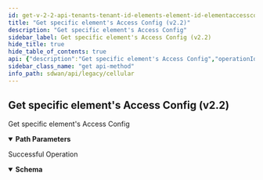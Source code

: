 ```yaml
---
id: get-v-2-2-api-tenants-tenant-id-elements-element-id-elementaccessconfigs-element-access-id
title: "Get specific element's Access Config (v2.2)"
description: "Get specific element's Access Config"
sidebar_label: Get specific element's Access Config (v2.2)
hide_title: true
hide_table_of_contents: true
api: {"description":"Get specific element's Access Config","operationId":"get-v2.2-api-tenants-tenant_id-elements-element_id-elementaccessconfigs-element_access_id","parameters":[{"description":"Tenant Id","in":"path","name":"tenant_id","required":true,"schema":{"description":"Tenant Id","type":"string"}},{"description":"element Id","in":"path","name":"element_id","required":true,"schema":{"description":"Element Id","type":"string"}},{"description":"Element Access config Id","in":"path","name":"element_access_id","required":true,"schema":{"description":"Element Access Id","type":"string"}}],"responses":{"200":{"content":{"application/json":{"schema":{"properties":{"account_disable_interval":{"description":"Account Disable Interval: Range(max = 60L, error = ELEMENT_ACCESS_CONFIG_INVALID_ACCOUNT_DISABLE_INTERVAL: Invalid account disable interval value, it should be in range 5-60., min = 5L) ","format":"int32","type":"integer"},"id":{"description":"Id","type":"string"},"inactive_interval":{"description":"Inactive Interval: Range(max = 60L, error = ELEMENT_ACCESS_CONFIG_INVALID_INACTIVE_INTERVAL: Invalid inactive interval value, it should be in range 15-60., min = 15L) ","format":"int32","type":"integer"},"otpkey_version":{"description":"Otpkey Version","format":"int32","type":"integer"},"retry_login_count":{"description":"Retry Login Count: Range(max = 20L, error = ELEMENT_ACCESS_CONFIG_INVALID_RETRY_LOGIN_COUNT: Invalid retry login count value, it should be in range 5-20., min = 5L) ","format":"int32","type":"integer"},"ssh_enabled":{"description":"Ssh Enabled","type":"boolean"},"ssh_outbound_enabled":{"description":"Ssh Outbound Enabled","type":"boolean"}}}}},"description":"Successful Operation"}},"tags":["Cellular"],"method":"get","path":"/v2.2/api/tenants/{tenant_id}/elements/{element_id}/elementaccessconfigs/{element_access_id}","info":{"contact":{},"description":"List of APIs used to manage the cellular device, services, APN profiles, and modules.","title":"Cellular","version":"Latest"},"postman":{"name":"Get specific element's Access Config (v2.2)","description":{"content":"Get specific element's Access Config","type":"text/plain"},"url":{"path":["v2.2","api","tenants",":tenant_id","elements",":element_id","elementaccessconfigs",":element_access_id"],"host":["{{baseUrl}}"],"query":[],"variable":[{"disabled":false,"description":{"content":"(Required) Tenant Id","type":"text/plain"},"type":"any","value":"","key":"tenant_id"},{"disabled":false,"description":{"content":"(Required) element Id","type":"text/plain"},"type":"any","value":"","key":"element_id"},{"disabled":false,"description":{"content":"(Required) Element Access config Id","type":"text/plain"},"type":"any","value":"","key":"element_access_id"}]},"header":[{"key":"Accept","value":"application/json"}],"method":"GET"}}
sidebar_class_name: "get api-method"
info_path: sdwan/api/legacy/cellular
---
```



## Get specific element&#39;s Access Config (v2.2)



Get specific element&#39;s Access Config

<details style={{"marginBottom":"1rem"}} data-collapsed={false} open={true}><summary style={{}}><strong>Path Parameters</strong></summary><div><ul><ParamsItem className={"paramsItem"} param={{"description":"Tenant Id","in":"path","name":"tenant_id","required":true,"schema":{"description":"Tenant Id","type":"string"}}}></ParamsItem><ParamsItem className={"paramsItem"} param={{"description":"element Id","in":"path","name":"element_id","required":true,"schema":{"description":"Element Id","type":"string"}}}></ParamsItem><ParamsItem className={"paramsItem"} param={{"description":"Element Access config Id","in":"path","name":"element_access_id","required":true,"schema":{"description":"Element Access Id","type":"string"}}}></ParamsItem></ul></div></details><div><ApiTabs><TabItem label={"200"} value={"200"}><div>

Successful Operation

</div><div><MimeTabs groupId={"mime-type"}><TabItem label={"application/json"} value={"application/json"}><SchemaTabs groupId={"schema-tabs"}><TabItem label={"Schema"} value={"Schema"}><details style={{}} data-collapsed={false} open={true}><summary style={{"textAlign":"left"}}><strong>Schema</strong></summary><div style={{"textAlign":"left","marginLeft":"1rem"}}></div><ul style={{"marginLeft":"1rem"}}><SchemaItem collapsible={false} name={"account_disable_interval"} required={false} schemaDescription={"Account Disable Interval: Range(max = 60L, error = ELEMENT_ACCESS_CONFIG_INVALID_ACCOUNT_DISABLE_INTERVAL: Invalid account disable interval value, it should be in range 5-60., min = 5L) "} schemaName={"int32"} qualifierMessage={undefined} defaultValue={undefined}></SchemaItem><SchemaItem collapsible={false} name={"id"} required={false} schemaDescription={"Id"} schemaName={"string"} qualifierMessage={undefined} defaultValue={undefined}></SchemaItem><SchemaItem collapsible={false} name={"inactive_interval"} required={false} schemaDescription={"Inactive Interval: Range(max = 60L, error = ELEMENT_ACCESS_CONFIG_INVALID_INACTIVE_INTERVAL: Invalid inactive interval value, it should be in range 15-60., min = 15L) "} schemaName={"int32"} qualifierMessage={undefined} defaultValue={undefined}></SchemaItem><SchemaItem collapsible={false} name={"otpkey_version"} required={false} schemaDescription={"Otpkey Version"} schemaName={"int32"} qualifierMessage={undefined} defaultValue={undefined}></SchemaItem><SchemaItem collapsible={false} name={"retry_login_count"} required={false} schemaDescription={"Retry Login Count: Range(max = 20L, error = ELEMENT_ACCESS_CONFIG_INVALID_RETRY_LOGIN_COUNT: Invalid retry login count value, it should be in range 5-20., min = 5L) "} schemaName={"int32"} qualifierMessage={undefined} defaultValue={undefined}></SchemaItem><SchemaItem collapsible={false} name={"ssh_enabled"} required={false} schemaDescription={"Ssh Enabled"} schemaName={"boolean"} qualifierMessage={undefined} defaultValue={undefined}></SchemaItem><SchemaItem collapsible={false} name={"ssh_outbound_enabled"} required={false} schemaDescription={"Ssh Outbound Enabled"} schemaName={"boolean"} qualifierMessage={undefined} defaultValue={undefined}></SchemaItem></ul></details></TabItem><TabItem label={"Example (from schema)"} value={"Example (from schema)"}><ResponseSamples responseExample={"{\n  \"account_disable_interval\": 0,\n  \"id\": \"string\",\n  \"inactive_interval\": 0,\n  \"otpkey_version\": 0,\n  \"retry_login_count\": 0,\n  \"ssh_enabled\": true,\n  \"ssh_outbound_enabled\": true\n}"} language={"json"}></ResponseSamples></TabItem></SchemaTabs></TabItem></MimeTabs></div></TabItem></ApiTabs></div>
      